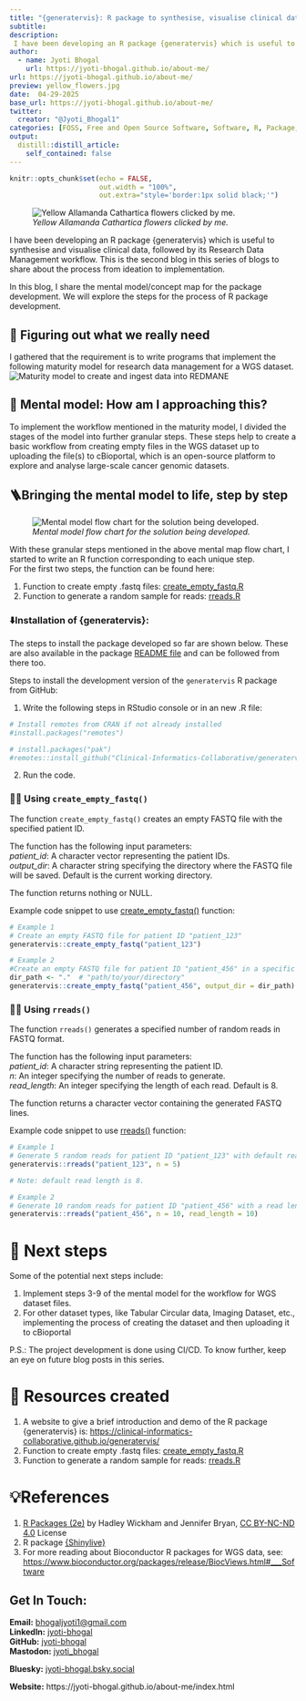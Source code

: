```yaml
---
title: "{generatervis}: R package to synthesise, visualise clinical data, and create a Research Data Management workflow - Part 2"
subtitle: 
description: 
 I have been developing an R package {generatervis} which is useful to synthesise and visualise clinical data. This is the second blog in this series of blogs to share about the process from ideation to implementation.
author:
  - name: Jyoti Bhogal
    url: https://jyoti-bhogal.github.io/about-me/
url: https://jyoti-bhogal.github.io/about-me/
preview: yellow_flowers.jpg
date:  04-29-2025
base_url: https://jyoti-bhogal.github.io/about-me/
twitter:
  creator: "@Jyoti_Bhogal1"
categories: [FOSS, Free and Open Source Software, Software, R, Package, Research Software, Open Science, Open Source, Clincial Data, Bioinformatics] 
output:
  distill::distill_article:
    self_contained: false
---
```


```r
knitr::opts_chunk$set(echo = FALSE,
                      out.width = "100%",
                      out.extra="style='border:1px solid black;'")

```

![*Yellow Allamanda Cathartica flowers clicked by me.*](yellow_flowers.jpg) 

I have been developing an R package {generatervis} which is useful to synthesise and visualise clinical data, followed by its Research Data Management workflow. This is the second blog in this series of blogs to share about the process from ideation to implementation.

In this blog, I share the mental model/concept map for the package development. We will explore the steps for the process of R package development.

## 📝 Figuring out what we really need

I gathered that the requirement is to write programs that implement the following maturity model for research data management for a WGS dataset.  
![*Maturity model to create and ingest data into REDMANE*](maturity_model.png)

## 🧠 Mental model: How am I approaching this?

To implement the workflow mentioned in the maturity model, I divided the stages of the model into further granular steps. These steps help to create a basic workflow from creating empty files in the WGS dataset up to uploading the file(s) to cBioportal, which is an open-source platform to explore and analyse large-scale cancer genomic datasets.

## 🪜Bringing the mental model to life, step by step

![*Mental model flow chart for the solution being developed.*](mental_model_flow_chart.jpg)

With these granular steps mentioned in the above mental map flow chart, I started to write an R function corresponding to each unique step.  
For the first two steps, the function can be found here:

1. Function to create empty .fastq files: [create_empty_fastq.R](https://github.com/Clinical-Informatics-Collaborative/generatervis/blob/main/R/create_empty_fastq.R)  
2. Function to generate a random sample for reads: [rreads.R](https://github.com/Clinical-Informatics-Collaborative/generatervis/blob/main/R/rreads.R)

### ⬇️Installation of {generatervis}:

The steps to install the package developed so far are shown below. These are also available in the package [README file](https://github.com/Clinical-Informatics-Collaborative/generatervis/tree/main?tab=readme-ov-file#generatervis) and can be followed from there too.

Steps to install the development version of the `generatervis` R package from GitHub:

1. Write the following steps in RStudio console or in an new .R file:  
   

```r
# Install remotes from CRAN if not already installed
#install.packages("remotes")

# install.packages("pak")  
#remotes::install_github("Clinical-Informatics-Collaborative/generatervis")  
```

2. Run the code.

### 🧑‍💻 Using `create_empty_fastq()`

The function `create_empty_fastq()` creates an empty FASTQ file with the specified patient ID. 

The function has the following input parameters:  
*patient_id*: A character vector representing the patient IDs.  
*output_dir*: A character string specifying the directory where the FASTQ file will be saved. Default is the current working directory.

The function returns nothing or NULL.

Example code snippet to use [create_empty_fastq()](https://github.com/Clinical-Informatics-Collaborative/generatervis/blob/main/R/create_empty_fastq.R) function:

```r

# Example 1  
# Create an empty FASTQ file for patient ID "patient_123"  
generatervis::create_empty_fastq("patient_123")

# Example 2  
#Create an empty FASTQ file for patient ID "patient_456" in a specific directory  
dir_path <- "."  # "path/to/your/directory"
generatervis::create_empty_fastq("patient_456", output_dir = dir_path)  
```

### 🧑‍💻 Using `rreads()`

The function `rreads()` generates a specified number of random reads in FASTQ format.

The function has the following input parameters:  
*patient_id*: A character string representing the patient ID.  
*n*: An integer specifying the number of reads to generate.  
*read_length*: An integer specifying the length of each read. Default is 8.

The function returns a character vector containing the generated FASTQ lines.

Example code snippet to use [rreads()](https://github.com/Clinical-Informatics-Collaborative/generatervis/blob/main/R/rreads.R) function:

```r
# Example 1  
# Generate 5 random reads for patient ID "patient_123" with default read length  
generatervis::rreads("patient_123", n = 5)

# Note: default read length is 8.

# Example 2  
# Generate 10 random reads for patient ID "patient_456" with a read length of 10  
generatervis::rreads("patient_456", n = 10, read_length = 10)  
```

# 🎯 Next steps

Some of the potential next steps include:

1. Implement steps 3-9 of the mental model for the workflow for WGS dataset files.  
2. For other dataset types, like Tabular Circular data, Imaging Dataset, etc., implementing the process of creating the dataset and then uploading it to cBioportal

P.S.: The project development is done using CI/CD. To know further, keep an eye on future blog posts in this series.

# 🔑 Resources created

1. A website to give a brief introduction and demo of the R package {generatervis} is: [https://clinical-informatics-collaborative.github.io/generatervis/](https://clinical-informatics-collaborative.github.io/generatervis/)   
2. Function to create empty .fastq files: [create_empty_fastq.R](https://github.com/Clinical-Informatics-Collaborative/generatervis/blob/main/R/create_empty_fastq.R)  
3. Function to generate a random sample for reads: [rreads.R](https://github.com/Clinical-Informatics-Collaborative/generatervis/blob/main/R/rreads.R)

# 💡References

1. [R Packages (2e)](https://r-pkgs.org/) by Hadley Wickham and Jennifer Bryan, [CC BY-NC-ND 4.0](https://creativecommons.org/licenses/by-nc-nd/4.0/) License  
2. R package [{Shinylive}](https://cloud.r-project.org/web/packages/shinylive/readme/README.html#:~:text=The%20goal%20of%20the%20%7Bshinylive,WebAssembly%20via%20the%20webR%20project)  
3. For more reading about Bioconductor R packages for WGS data, see: [https://www.bioconductor.org/packages/release/BiocViews.html\#\_\_\_Software](https://www.bioconductor.org/packages/release/BiocViews.html#___Software) 


## Get In Touch:

**Email:** [bhogaljyoti1@gmail.com](mailto:bhogaljyoti1@gmail.com)   
**LinkedIn:** [jyoti-bhogal](http://www.linkedin.com/in/jyoti-bhogal)  
**GitHub:** [jyoti-bhogal](https://github.com/jyoti-bhogal)   
**Mastodon:** [jyoti_bhogal](https://mastodon.social/@jyoti_bhogal)

**Bluesky:** [jyoti-bhogal.bsky.social](https://bsky.app/profile/jyoti-bhogal.bsky.social)

**Website:** https://jyoti-bhogal.github.io/about-me/index.html

